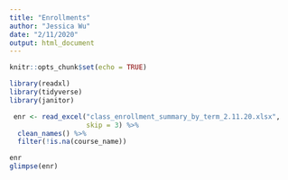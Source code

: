 ```yaml
---
title: "Enrollments"
author: "Jessica Wu"
date: "2/11/2020"
output: html_document
---
```


```r
knitr::opts_chunk$set(echo = TRUE)

library(readxl)
library(tidyverse)
library(janitor)
```

```r
 enr <- read_excel("class_enrollment_summary_by_term_2.11.20.xlsx", 
                   skip = 3) %>%
  clean_names() %>%
  filter(!is.na(course_name))

enr
glimpse(enr)
```




